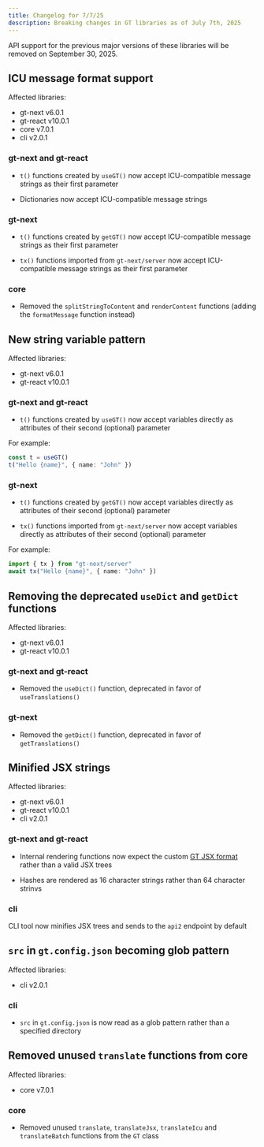 ```yaml
---
title: Changelog for 7/7/25
description: Breaking changes in GT libraries as of July 7th, 2025
---
```


<Callout type="warn">
  API support for the previous major versions of these libraries will be removed on September 30, 2025.
</Callout>

## ICU message format support

Affected libraries: 
- gt-next v6.0.1
- gt-react v10.0.1
- core v7.0.1 
- cli v2.0.1

### gt-next and gt-react

- `t()` functions created by `useGT()` now accept ICU-compatible message strings as their first parameter

- Dictionaries now accept ICU-compatible message strings

### gt-next

- `t()` functions created by `getGT()` now accept ICU-compatible message strings as their first parameter

- `tx()` functions imported from `gt-next/server` now accept ICU-compatible message strings as their first parameter 

### core

- Removed the `splitStringToContent` and `renderContent` functions (adding the `formatMessage` function instead)

## New string variable pattern

Affected libraries:
- gt-next v6.0.1
- gt-react v10.0.1

### gt-next and gt-react

- `t()` functions created by `useGT()` now accept variables directly as attributes of their second (optional) parameter

For example:

```ts
const t = useGT()
t("Hello {name}", { name: "John" })
```

### gt-next

- `t()` functions created by `getGT()` now accept variables directly as attributes of their second (optional) parameter

- `tx()` functions imported from `gt-next/server` now accept variables directly as attributes of their second (optional) parameter

For example:

```ts
import { tx } from "gt-next/server"
await tx("Hello {name}", { name: "John" })
```

## Removing the deprecated `useDict` and `getDict` functions

Affected libraries: 
- gt-next v6.0.1
- gt-react v10.0.1

### gt-next and gt-react

- Removed the `useDict()` function, deprecated in favor of `useTranslations()`

### gt-next

- Removed the `getDict()` function, deprecated in favor of `getTranslations()`

## Minified JSX strings

Affected libraries:
- gt-next v6.0.1
- gt-react v10.0.1
- cli v2.0.1

### gt-next and gt-react

- Internal rendering functions now expect the custom [GT JSX format](/docs/react/reference/gt-jsx) rather than a valid JSX trees

- Hashes are rendered as 16 character strings rather than 64 character strinvs

### cli

CLI tool now minifies JSX trees and sends to the `api2` endpoint by default


## `src` in `gt.config.json` becoming glob pattern

Affected libraries:
- cli v2.0.1

### cli

- `src` in `gt.config.json` is now read as a glob pattern rather than a specified directory

## Removed unused `translate` functions from core

Affected libraries:
- core v7.0.1

### core

- Removed unused `translate`, `translateJsx`, `translateIcu` and `translateBatch` functions from the `GT` class
